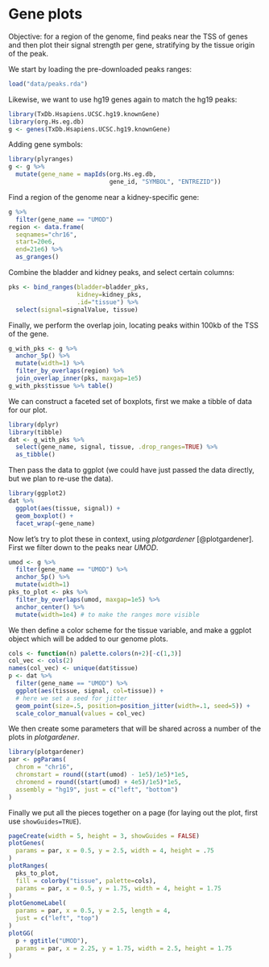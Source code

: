 # Gene plots

Objective: for a region of the genome, find peaks near the TSS of genes
and then plot their signal strength per gene, stratifying by the tissue
origin of the peak.

We start by loading the pre-downloaded peaks ranges:

```r
load("data/peaks.rda")
```

Likewise, we want to use hg19 genes again to match the hg19 peaks:

```r
library(TxDb.Hsapiens.UCSC.hg19.knownGene)
library(org.Hs.eg.db)
g <- genes(TxDb.Hsapiens.UCSC.hg19.knownGene)
```

Adding gene symbols:

```r
library(plyranges)
g <- g %>%
  mutate(gene_name = mapIds(org.Hs.eg.db, 
                            gene_id, "SYMBOL", "ENTREZID"))
```

Find a region of the genome near a kidney-specific gene:

```r
g %>% 
  filter(gene_name == "UMOD")
region <- data.frame(
  seqnames="chr16", 
  start=20e6,
  end=21e6) %>%
  as_granges()
```

Combine the bladder and kidney peaks, and select certain columns:

```r
pks <- bind_ranges(bladder=bladder_pks,
                   kidney=kidney_pks,
                   .id="tissue") %>%
  select(signal=signalValue, tissue)
```

Finally, we perform the overlap join, locating peaks within 100kb of
the TSS of the gene.

```r
g_with_pks <- g %>%
  anchor_5p() %>%
  mutate(width=1) %>%
  filter_by_overlaps(region) %>%
  join_overlap_inner(pks, maxgap=1e5)
g_with_pks$tissue %>% table()
```

We can construct a faceted set of boxplots, first we make a tibble of
data for our plot.

```r
library(dplyr)
library(tibble)
dat <- g_with_pks %>%
  select(gene_name, signal, tissue, .drop_ranges=TRUE) %>%
  as_tibble()
```

Then pass the data to ggplot (we could have just passed the data
directly, but we plan to re-use the data).

```r
library(ggplot2)
dat %>%
  ggplot(aes(tissue, signal)) +
  geom_boxplot() + 
  facet_wrap(~gene_name)
```

Now let's try to plot these in context, using *plotgardener*
[@plotgardener].
First we filter down to the peaks near *UMOD*.

```r
umod <- g %>%
  filter(gene_name == "UMOD") %>%
  anchor_5p() %>%
  mutate(width=1)
pks_to_plot <- pks %>%
  filter_by_overlaps(umod, maxgap=1e5) %>%
  anchor_center() %>%
  mutate(width=1e4) # to make the ranges more visible
```

We then define a color scheme for the tissue variable, and make a
ggplot object which will be added to our genome plots.

```r
cols <- function(n) palette.colors(n+2)[-c(1,3)]
col_vec <- cols(2)
names(col_vec) <- unique(dat$tissue)
p <- dat %>%
  filter(gene_name == "UMOD") %>%
  ggplot(aes(tissue, signal, col=tissue)) +
  # here we set a seed for jitter
  geom_point(size=.5, position=position_jitter(width=.1, seed=5)) +
  scale_color_manual(values = col_vec)
```

We then create some parameters that will be shared across a number of
the plots in *plotgardener*.

```r
library(plotgardener)
par <- pgParams(
  chrom = "chr16", 
  chromstart = round((start(umod) - 1e5)/1e5)*1e5,
  chromend = round((start(umod) + 4e5)/1e5)*1e5,
  assembly = "hg19", just = c("left", "bottom")
)
```

Finally we put all the pieces together on a page (for laying out the
plot, first use `showGuides=TRUE`).

```r
pageCreate(width = 5, height = 3, showGuides = FALSE)
plotGenes(
  params = par, x = 0.5, y = 2.5, width = 4, height = .75
)
plotRanges(
  pks_to_plot,
  fill = colorby("tissue", palette=cols),
  params = par, x = 0.5, y = 1.75, width = 4, height = 1.75
)
plotGenomeLabel(
  params = par, x = 0.5, y = 2.5, length = 4,
  just = c("left", "top")
)
plotGG(
  p + ggtitle("UMOD"), 
  params = par, x = 2.25, y = 1.75, width = 2.5, height = 1.75
)
```
